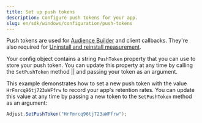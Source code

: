 ```yaml
---
title: Set up push tokens
description: Configure push tokens for your app.
slug: en/sdk/windows/configuration/push-tokens
---
```



Push tokens are used for [Audience Builder](https://help.adjust.com/en/article/audience-builder) and client callbacks. They're also required for [Uninstall and reinstall measurement](https://help.adjust.com/en/article/uninstalls-reinstalls).

Your config object contains a string `PushToken` property that you can use to store your push token. You can update this property at any time by calling the <Tooltip>`SetPushToken` method || <SetPushTokenSig /></Tooltip> and passing your token as an argument.

<SetPushToken />

This example demonstrates how to set a new push token with the value `HrFmrcq96tj723aWFfrw` to record your app's retention rates. You can update this value at any time by passing a new token to the `SetPushToken` method as an argument:

```c#
Adjust.SetPushToken("HrFmrcq96tj723aWFfrw");
```
